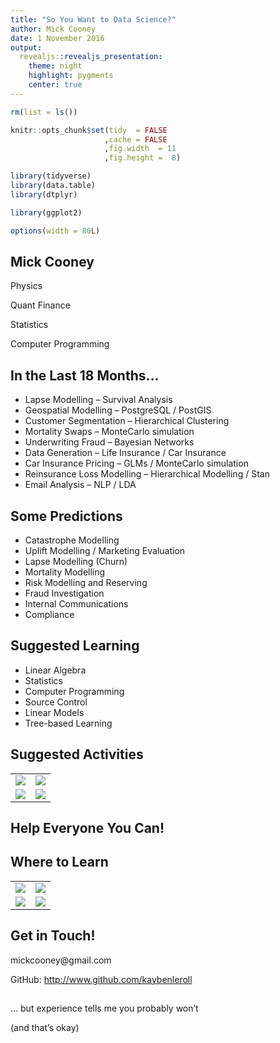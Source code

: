 ```yaml
---
title: "So You Want to Data Science?"
author: Mick Cooney
date: 1 November 2016
output:
  revealjs::revealjs_presentation:
    theme: night
    highlight: pygments
    center: true
---
```


```r
rm(list = ls())

knitr::opts_chunk$set(tidy  = FALSE
                     ,cache = FALSE
                     ,fig.width  = 11
                     ,fig.height =  8)

library(tidyverse)
library(data.table)
library(dtplyr)

library(ggplot2)

options(width = 80L)
```


## Mick Cooney

Physics

Quant Finance

Statistics

Computer Programming


## In the Last 18 Months...


- Lapse Modelling -- Survival Analysis
- Geospatial Modelling -- PostgreSQL / PostGIS
- Customer Segmentation -- Hierarchical Clustering
- Mortality Swaps -- MonteCarlo simulation
- Underwriting Fraud -- Bayesian Networks
- Data Generation -- Life Insurance / Car Insurance
- Car Insurance Pricing -- GLMs / MonteCarlo simulation
- Reinsurance Loss Modelling -- Hierarchical Modelling / Stan
- Email Analysis -- NLP / LDA


## Some Predictions

- Catastrophe Modelling
- Uplift Modelling / Marketing Evaluation
- Lapse Modelling (Churn)
- Mortality Modelling
- Risk Modelling and Reserving
- Fraud Investigation
- Internal Communications
- Compliance


## Suggested Learning

- Linear Algebra
- Statistics
- Computer Programming
- Source Control
- Linear Models
- Tree-based Learning


## Suggested Activities

| | |
|:-:|:-:|
|![](meetup_presentation.png)|![](kaggle_presentation.png)|
|![](github_presentation.png)|![](stackoverflow_presentation.png)|


## Help Everyone You Can!



## Where to Learn

| | |
|:-:|:-:|
|![](coursera_presentation.png)|![](khan_academy_presentation.png)|
|![](youtube_presentation.png)|![](mitocw_presentation.png)|


## Get in Touch!

mickcooney@gmail.com

GitHub: <http://www.github.com/kaybenleroll>


##

... but experience tells me you probably won't

(and that's okay)
